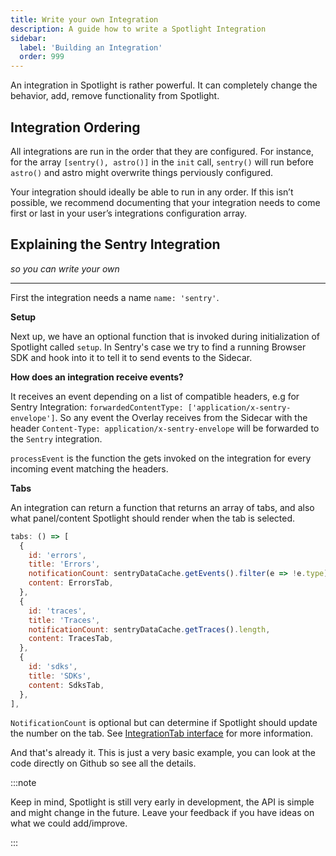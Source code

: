 ```yaml
---
title: Write your own Integration
description: A guide how to write a Spotlight Integration
sidebar:
  label: 'Building an Integration'
  order: 999
---
```


An integration in Spotlight is rather powerful. It can completely change the behavior, add, remove functionality from
Spotlight.

## Integration Ordering

All integrations are run in the order that they are configured. For instance, for the array `[sentry(), astro()]` in the
`init` call, `sentry()` will run before `astro()` and astro might overwrite things perviously configured.

Your integration should ideally be able to run in any order. If this isn’t possible, we recommend documenting that your integration
needs to come first or last in your user’s integrations configuration array.

## Explaining the Sentry Integration


_so you can write your own_

---

First the integration needs a name `name: 'sentry'`.

**Setup**

Next up, we have an optional function that is invoked during initialization of Spotlight called `setup`.
In Sentry's case we try to find a running Browser SDK and hook into it to tell it to send events to the Sidecar.

**How does an integration receive events?**

It receives an event depending on a list of compatible headers, e.g for Sentry Integration: `forwardedContentType: ['application/x-sentry-envelope']`.
So any event the Overlay receives from the Sidecar with the header `Content-Type: application/x-sentry-envelope` will be forwarded to the `Sentry` integration.

`processEvent` is the function the gets invoked on the integration for every incoming event matching the headers.

**Tabs**

An integration can return a function that returns an array of tabs, and also what panel/content Spotlight should render when the tab is selected.

```js
tabs: () => [
  {
    id: 'errors',
    title: 'Errors',
    notificationCount: sentryDataCache.getEvents().filter(e => !e.type).length,
    content: ErrorsTab,
  },
  {
    id: 'traces',
    title: 'Traces',
    notificationCount: sentryDataCache.getTraces().length,
    content: TracesTab,
  },
  {
    id: 'sdks',
    title: 'SDKs',
    content: SdksTab,
  },
],
```

`NotificationCount` is optional but can determine if Spotlight should update the number on the tab.
See [IntegrationTab interface](/reference/integrationtab) for more information.


And that's already it. This is just a very basic example, you can look at the code directly on Github so see all the details.

:::note

Keep in mind, Spotlight is still very early in development, the API is simple and might change in the future. Leave your feedback if you have ideas on what we could add/improve.

:::